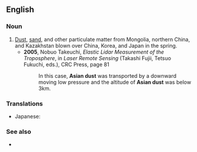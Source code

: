 ==English==

===Noun===
{{en-noun|-|sg=[[Asian]] [[dust]]}}

# [[dust|Dust]], [[sand]], and other particulate matter from Mongolia, northern China, and Kazakhstan blown over China, Korea, and Japan in the spring.
#*'''2005''', Nobuo Takeuchi, ''Elastic Lidar Measurement of the Troposphere'', in ''Laser Remote Sensing'' (Takashi Fujii, Tetsuo Fukuchi, eds.), CRC Press, page 81
#*:In this case, '''Asian dust''' was transported by a downward moving low pressure and the altitude of '''Asian dust''' was below 3km.

===Translations===
{{trans-top|dust blown over east Asia}}
*Japanese: {{t-|ja|黄砂|tr=kōsa}}
{{trans-mid}}
{{trans-bot}}

===See also===
* {{pedialite}}